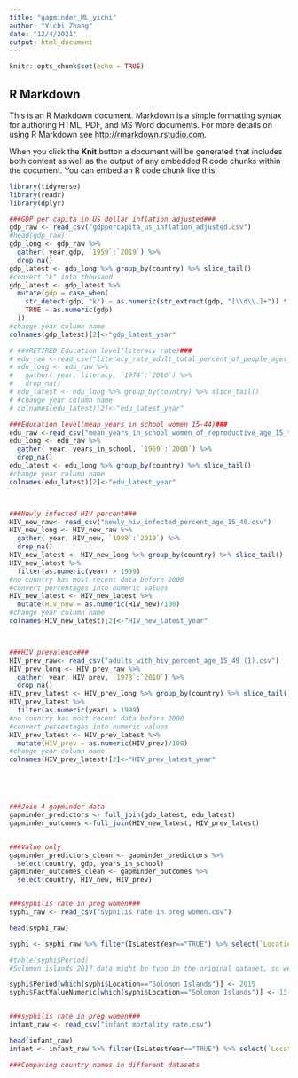 ```yaml
---
title: "gapminder_ML_yichi"
author: "Yichi Zhang"
date: "12/4/2021"
output: html_document
---
```


```r
knitr::opts_chunk$set(echo = TRUE)
```

## R Markdown

This is an R Markdown document. Markdown is a simple formatting syntax for authoring HTML, PDF, and MS Word documents. For more details on using R Markdown see <http://rmarkdown.rstudio.com>.

When you click the **Knit** button a document will be generated that includes both content as well as the output of any embedded R code chunks within the document. You can embed an R code chunk like this:

```r
library(tidyverse) 
library(readr)
library(dplyr)

###GDP per capita in US dollar inflation adjusted###
gdp_raw <- read_csv("gdppercapita_us_inflation_adjusted.csv")
#head(gdp_raw)
gdp_long <- gdp_raw %>%
  gather( year,gdp, `1959`:`2019`) %>%
  drop_na()
gdp_latest <- gdp_long %>% group_by(country) %>% slice_tail()
#convert "k" into thousand
gdp_latest <- gdp_latest %>%
  mutate(gdp = case_when(
    str_detect(gdp, "k") ~ as.numeric(str_extract(gdp, "[\\d\\.]+")) * 1000,
    TRUE ~ as.numeric(gdp)
  ))
#change year column name
colnames(gdp_latest)[2]<-"gdp_latest_year"

# ###RETIRED Education level(literacy rate)###
# edu_raw <-read_csv("literacy_rate_adult_total_percent_of_people_ages_15_and_above.csv")
# edu_long <- edu_raw %>%
#   gather( year, literacy, `1974`:`2010`) %>%
#   drop_na()
# edu_latest <- edu_long %>% group_by(country) %>% slice_tail()
# #change year column name
# colnames(edu_latest)[2]<-"edu_latest_year"

###Education level(mean years in school women 15-44)###
edu_raw <-read_csv("mean_years_in_school_women_of_reproductive_age_15_to_44.csv")
edu_long <- edu_raw %>%
  gather( year, years_in_school, `1969`:`2008`) %>%
  drop_na()
edu_latest <- edu_long %>% group_by(country) %>% slice_tail()
#change year column name
colnames(edu_latest)[2]<-"edu_latest_year"



###Newly infected HIV percent###
HIV_new_raw<- read_csv("newly_hiv_infected_percent_age_15_49.csv")
HIV_new_long <- HIV_new_raw %>%
  gather( year, HIV_new, `1989`:`2010`) %>%
  drop_na()
HIV_new_latest <- HIV_new_long %>% group_by(country) %>% slice_tail()
HIV_new_latest %>%
  filter(as.numeric(year) > 1999)
#no country has most recent data before 2000
#convert percentages into numeric values
HIV_new_latest <- HIV_new_latest %>%
  mutate(HIV_new = as.numeric(HIV_new)/100)
#change year column name
colnames(HIV_new_latest)[2]<-"HIV_new_latest_year"



###HIV prevalence### 
HIV_prev_raw<- read_csv("adults_with_hiv_percent_age_15_49 (1).csv")
HIV_prev_long <- HIV_prev_raw %>%
  gather( year, HIV_prev, `1978`:`2010`) %>%
  drop_na()
HIV_prev_latest <- HIV_prev_long %>% group_by(country) %>% slice_tail()
HIV_prev_latest %>%
  filter(as.numeric(year) > 1999)
#no country has most recent data before 2000
#convert percentages into numeric values
HIV_prev_latest <- HIV_prev_latest %>%
  mutate(HIV_prev = as.numeric(HIV_prev)/100)
#change year column name
colnames(HIV_prev_latest)[2]<-"HIV_prev_latest_year"





###Join 4 gapminder data
gapminder_predictors <- full_join(gdp_latest, edu_latest)
gapminder_outcomes <-full_join(HIV_new_latest, HIV_prev_latest) 


###Value only
gapminder_predictors_clean <- gapminder_predictors %>% 
  select(country, gdp, years_in_school)
gapminder_outcomes_clean <- gapminder_outcomes %>% 
  select(country, HIV_new, HIV_prev)


###syphilis rate in preg women###
syphi_raw <- read_csv("syphilis rate in preg women.csv")

head(syphi_raw)

syphi <- syphi_raw %>% filter(IsLatestYear=="TRUE") %>% select(`Location`,`Period`, `FactValueNumeric`)

#table(syphi$Period)
#Solomon islands 2017 data might be typo in the original dataset, so we manually input their 2015 data 

syphi$Period[which(syphi$Location=="Solomon Islands")] <- 2015
syphi$FactValueNumeric[which(syphi$Location=="Solomon Islands")] <- 13.2


###syphilis rate in preg women###
infant_raw <- read_csv("infant mortality rate.csv")

head(infant_raw)
infant <- infant_raw %>% filter(IsLatestYear=="TRUE") %>% select(`Location`,`Period`, `FactValueNumeric`)


```

```r
###Comparing country names in different datasets



```

